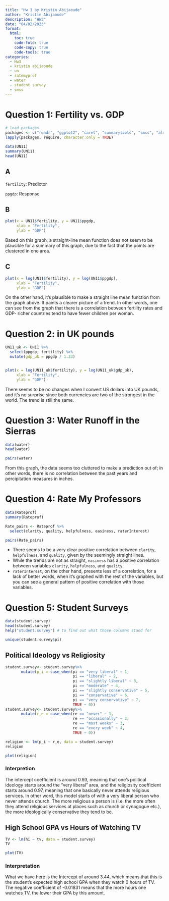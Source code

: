 ```yaml
---
title: "Hw 3 by Kristin Abijaoude"
author: "Kristin Abijaoude"
description: "HW3"
date: "04/02/2023"
format:
  html:
    toc: true
    code-fold: true
    code-copy: true
    code-tools: true
categories:
  - Hw3
  - kristin abijaoude
  - un 
  - ratemyprof
  - water
  - student survey
  - smss
---
```


# Question 1: Fertility vs. GDP

```r
# load packages
packages <- c("readr", "ggplot2", "caret", "summarytools", "smss", "alr4", "tidyverse", "dplyr", "stats", "pwr")
lapply(packages, require, character.only = TRUE)
```

```r
data(UN11)
summary(UN11)
head(UN11)
```

## A

`fertility`: Predictor

`ppgdp`: Response

## B

```r
plot(x = UN11$fertility, y = UN11$ppgdp,
     xlab = "Fertility",
     ylab = "GDP")
```

Based on this graph, a straight-line mean function does not seem to be plausible for a summary of this graph, due to the fact that the points are clustered in one area.

## C

```r
plot(x = log(UN11$fertility), y = log(UN11$ppgdp),
     xlab = "Fertility",
     ylab = "GDP")
```

On the other hand, it's plausible to make a straight line mean function from the graph above. It paints a clearer picture of a trend. In other words, one can see from the graph that there is a correlation between fertility rates and GDP- richer countries tend to have fewer children per woman.

# Question 2: in UK pounds

```r
UN11_uk <- UN11 %>% 
  select(ppgdp, fertility) %>%
  mutate(gdp_uk = ppgdp / 1.33)


plot(x = log(UN11_uk$fertility), y = log(UN11_uk$gdp_uk),
     xlab = "Fertility",
     ylab = "GDP")
```

There seems to be no changes when I convert US dollars into UK pounds, and it's no surprise since both currencies are two of the strongest in the world. The trend is still the same.

# Question 3: Water Runoff in the Sierras

```r
data(water)
head(water)
```

```r
pairs(water)
```

From this graph, the data seems too cluttered to make a prediction out of; in other words, there is no correlation between the past years and percipitation measures in inches.

# Question 4: Rate My Professors

```r
data(Rateprof)
summary(Rateprof)
```

```r
Rate_pairs <- Rateprof %>%
  select(clarity, quality, helpfulness, easiness, raterInterest)

pairs(Rate_pairs)
```

-   There seems to be a very clear positive correlation between `clarity`, `helpfulness`, and `quality`, given by the seemingly straight lines.
-   While the trends are not as straight, `easiness` has a positive correlation between variables `clarity`, `helpfulness`, and `quality`.
-   `raterInterest`, on the other hand, presents less of a correlation, for a lack of better words, when it's graphed with the rest of the variables, but you can see a general pattern of positive correlation with those variables.

# Question 5: Student Surveys

```r
data(student.survey)
head(student.survey)
help("student.survey") # to find out what those columns stand for
```
```r
unique(student.survey$pi)
```


## Political Ideology vs Religiosity 

```r
student.survey<- student.survey%>% 
       mutate(p_i = case_when(pi == "very liberal" ~ 1,
                              pi == "liberal" ~ 2,
                              pi == "slightly liberal" ~ 3,
                              pi == "moderate" ~ 4,
                              pi == "slightly conservative" ~ 5,
                              pi == "conservative" ~ 6,
                              pi == "very conservative" ~ 7,
                              TRUE ~ 0)) 
student.survey<- student.survey%>% 
       mutate(r_e = case_when(re == "never" ~ 1,
                              re == "occasionally" ~ 2,
                              re == "most weeks" ~ 3,
                              re == "every week" ~ 4,
                              TRUE ~ 0))

religion <- lm(p_i ~ r_e, data = student.survey)
religion

plot(religion)
```

### Interpretion 

The intercept coefficient is around 0.93, meaning that one's political ideology starts around the "very liberal" area, and the religiosity coefficient starts around 0.97, meaning that one basically never attends religious services. In other word, this model starts of with a very liberal person who never attends church. The more religious a person is (i.e. the more often they attend religious services at places such as church or synagogue etc.), the more ideologically conservative they tend to be. 

## High School GPA vs Hours of Watching TV

```r
TV <- lm(hi ~ tv, data = student.survey)
TV

plot(TV)
```

### Interpretation

What we have here is the Intercept of around 3.44, which means that this is the student's expected high school GPA when they watch 0 hours of TV. The negative coefficient of -0.01831 means that the more hours one watches TV, the lower their GPA by this amount.
